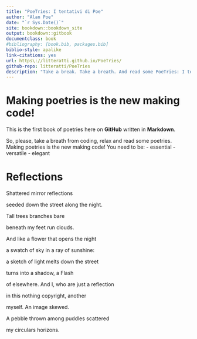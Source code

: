 ```yaml
--- 
title: "PoeTries: I tentativi di Poe"
author: "Alan Poe"
date: "`r Sys.Date()`"
site: bookdown::bookdown_site
output: bookdown::gitbook
documentclass: book
#bibliography: [book.bib, packages.bib]
biblio-style: apalike
link-citations: yes
url: https\://litteratti.github.io/PoeTries/
github-repo: litteratti/PoeTries
description: "Take a break. Take a breath. And read some PoeTries: I tentativi di Poe"
---
```


# Making poetries is the new making code!

This is the first book of poetries here on **GitHub** written in **Markdown**. 

So, please, take a breath from coding, relax and read some poetries.
Making poetries is the new making code! You need to be:
- essential
- versatile
- elegant

<!--chapter:end:index.Rmd-->

# Reflections {#reflections}


Shattered mirror reflections 

seeded down the street along the night.

Tall trees branches bare

beneath my feet run clouds.

And like a flower that opens the night

a swatch of sky in a ray of sunshine:

a sketch of light melts down the street

turns into a shadow, a Flash

of elsewhere. And I, who are just a reflection

in this nothing copyright, another

myself. An image skewed.

A pebble thrown among puddles scattered

my circulars horizons.



<!--chapter:end:01-riflessioni.Rmd-->


